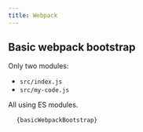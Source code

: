 ```yaml
---
title: Webpack
---
```



<link href="https://www.unpkg.com/prismjs@1.29.0/themes/prism-tomorrow.min.css" rel="stylesheet" />

<style>{`pre[class*=language-] {font-size: 0.875em; max-height: 60vh; overflow-y: auto;}`}</style>

## Basic webpack bootstrap

Only two modules:

- `src/index.js`
- `src/my-code.js`

All using ES modules.

<pre>
  <code class="language-typescript">{basicWebpackBootstrap}</code>
</pre>

<script src="https://www.unpkg.com/prismjs@v1.x/components/prism-core.min.js"></script>

<script src="https://www.unpkg.com/prismjs@v1.x/plugins/autoloader/prism-autoloader.min.js"></script>
